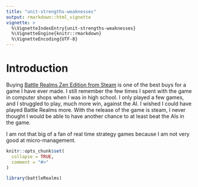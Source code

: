 ```yaml
---
title: "unit-strengths-weaknesses"
output: rmarkdown::html_vignette
vignette: >
  %\VignetteIndexEntry{unit-strengths-weaknesses}
  %\VignetteEngine{knitr::rmarkdown}
  %\VignetteEncoding{UTF-8}
---
```


# Introduction

Buying [Battle Realms Zen Edition from Steam](https://store.steampowered.com/app/1025600/Battle_Realms_Zen_Edition/) is one of the best buys for a game I have ever made. I still remember the few times I spent with the game in computer shops when I was in high school. I only played a few games, and I struggled to play, much more win, against the AI. I wished I could have played Battle Realms more. With the release of the game is steam, I never thought I would be able to have another chance to at least beat the AIs in the game. 

I am not that big of a fan of real time strategy games because I am not very good at micro-management.

```r
knitr::opts_chunk$set(
  collapse = TRUE,
  comment = "#>"
)
```

```r
library(battleRealms)
```
